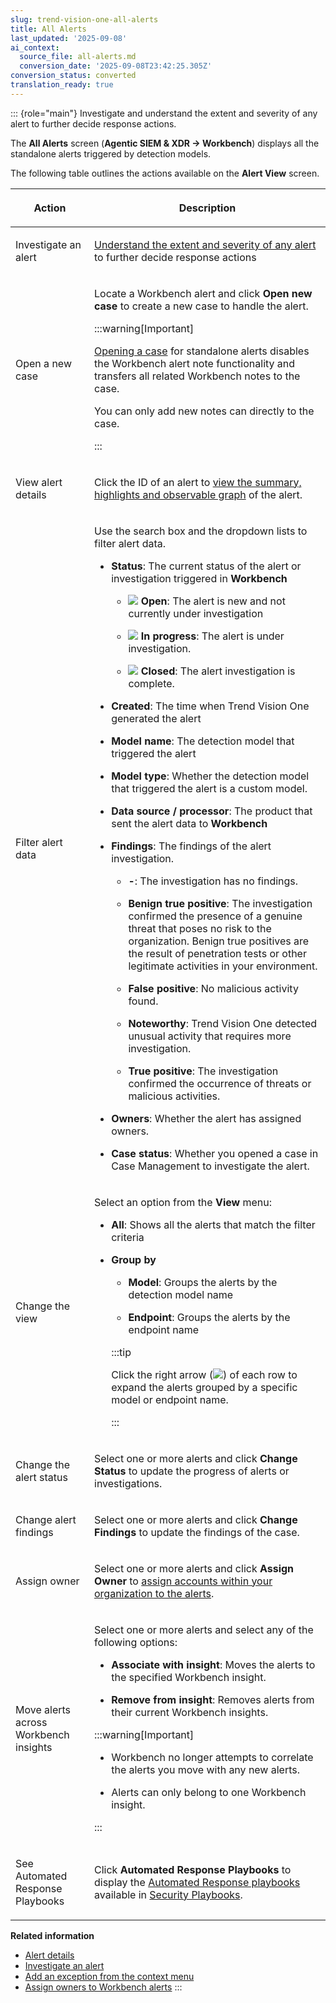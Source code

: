 ```yaml
---
slug: trend-vision-one-all-alerts
title: All Alerts
last_updated: '2025-09-08'
ai_context:
  source_file: all-alerts.md
  conversion_date: '2025-09-08T23:42:25.305Z'
conversion_status: converted
translation_ready: true
---
```


::: {role="main"}
Investigate and understand the extent and severity of any alert to further decide response actions.

The **All Alerts** screen (**Agentic SIEM & XDR → Workbench**) displays all the standalone alerts triggered by detection models.

The following table outlines the actions available on the **Alert View** screen.

<table>
<colgroup>
<col style="width: 25%" />
<col style="width: 75%" />
</colgroup>
<thead>
<tr>
<th><p>Action</p></th>
<th><p>Description</p></th>
</tr>
</thead>
<tbody>
<tr>
<td><p>Investigate an alert</p></td>
<td><p><a href="trend-vision-one-investigating-alert">Understand the extent and severity of any alert</a> to further decide response actions</p></td>
</tr>
<tr>
<td><p>Open a new case</p></td>
<td><p>Locate a Workbench alert and click <strong>Open new case</strong> to create a new case to handle the alert.</p>


:::warning[Important]

<p><a href="trend-vision-one-case-management">Opening a case</a> for standalone alerts disables the Workbench alert note functionality and transfers all related Workbench notes to the case.</p>
<p>You can only add new notes can directly to the case.</p>


:::

</td>
</tr>
<tr>
<td><p>View alert details</p></td>
<td><p>Click the ID of an alert to <a href="trend-vision-one-alert-details">view the summary, highlights and observable graph</a> of the alert.</p></td>
</tr>
<tr>
<td><p>Filter alert data</p></td>
<td><p>Use the search box and the dropdown lists to filter alert data.</p>
<ul>
<li><p><strong>Status</strong>: The current status of the alert or investigation triggered in <strong>Workbench</strong></p>
<ul>
<li><p><img src="./images/Workbench_status_new=GUID-ECE0863A-AFD9-43A7-9245-9ECD4E1D18AB=1=en-us=Low.webp" /> <strong>Open</strong>: The alert is new and not currently under investigation</p></li>
<li><p><img src="./images/Workbench_status_in_progress=GUID-E3AF045A-35FC-489C-A753-DE2960F7D022=1=en-us=Low.webp" /> <strong>In progress</strong>: The alert is under investigation.</p></li>
<li><p><img src="./images/Workbench_status_closed=GUID-25658551-3D98-49BC-AE83-48B6710C2065=1=en-us=Low.webp" /> <strong>Closed</strong>: The alert investigation is complete.</p></li>
</ul></li>
<li><p><strong>Created</strong>: The time when Trend Vision One generated the alert</p></li>
<li><p><strong>Model name</strong>: The detection model that triggered the alert</p></li>
<li><p><strong>Model type</strong>: Whether the detection model that triggered the alert is a custom model.</p></li>
<li><p><strong>Data source / processor</strong>: The product that sent the alert data to <strong>Workbench</strong></p></li>
<li><p><strong>Findings</strong>: The findings of the alert investigation.</p>
<ul>
<li><p><strong>-</strong>: The investigation has no findings.</p></li>
<li><p><strong>Benign true positive</strong>: The investigation confirmed the presence of a genuine threat that poses no risk to the organization. Benign true positives are the result of penetration tests or other legitimate activities in your environment.</p></li>
<li><p><strong>False positive</strong>: No malicious activity found.</p></li>
<li><p><strong>Noteworthy</strong>: Trend Vision One detected unusual activity that requires more investigation.</p></li>
<li><p><strong>True positive</strong>: The investigation confirmed the occurrence of threats or malicious activities.</p></li>
</ul></li>
<li><p><strong>Owners</strong>: Whether the alert has assigned owners.</p></li>
<li><p><strong>Case status</strong>: Whether you opened a case in Case Management to investigate the alert.</p></li>
</ul></td>
</tr>
<tr>
<td><p>Change the view</p></td>
<td><p>Select an option from the <strong>View</strong> menu:</p>
<ul>
<li><p><strong>All</strong>: Shows all the alerts that match the filter criteria</p></li>
<li><p><strong>Group by</strong></p>
<ul>
<li><p><strong>Model</strong>: Groups the alerts by the detection model name</p></li>
<li><p><strong>Endpoint</strong>: Groups the alerts by the endpoint name</p></li>
</ul>


:::tip

<p>Click the right arrow (<img src="./images/Workbench_right_arrow=GUID-086A3484-09C5-4182-8C88-8B5D59C8E61F=1=en-us=Low.webp" />) of each row to expand the alerts grouped by a specific model or endpoint name.</p>


:::

</li>
</ul></td>
</tr>
<tr>
<td><p>Change the alert status</p></td>
<td><p>Select one or more alerts and click <strong>Change Status</strong> to update the progress of alerts or investigations.</p></td>
</tr>
<tr>
<td><p>Change alert findings</p></td>
<td><p>Select one or more alerts and click <strong>Change Findings</strong> to update the findings of the case.</p></td>
</tr>
<tr>
<td><p>Assign owner</p></td>
<td><p>Select one or more alerts and click <strong>Assign Owner</strong> to <a href="trend-vision-one-assigning-alerts">assign accounts within your organization to the alerts</a>.</p></td>
</tr>
<tr>
<td><p>Move alerts across Workbench insights</p></td>
<td><p>Select one or more alerts and select any of the following options:</p>
<ul>
<li><p><strong>Associate with insight</strong>: Moves the alerts to the specified Workbench insight.</p></li>
<li><p><strong>Remove from insight</strong>: Removes alerts from their current Workbench insights.</p></li>
</ul>


:::warning[Important]

<ul>
<li>Workbench no longer attempts to correlate the alerts you move with any new alerts.</li>
<li><p>Alerts can only belong to one Workbench insight.</p></li>
</ul>


:::

</td>
</tr>
<tr>
<td><p>See Automated Response Playbooks</p></td>
<td><p>Click <strong>Automated Response Playbooks</strong> to display the <a href="trend-vision-one-create-automated-response-playbooks">Automated Response playbooks</a> available in <a href="trend-vision-one-security-playbooks">Security Playbooks</a>.</p></td>
</tr>
</tbody>
</table>

**Related information**

- [Alert details](alert-details.md "Workbench provides detailed alert information for more effective investigations.")
- [Investigate an alert](investigating-alert.md "After a detection model triggers an alert, you can begin an in-depth investigation by drilling into the alert details.")
- [Add an exception from the context menu](adding-exception-context-menu-2.md "During alert investigation, you can exclude objects from future detections.")
- [Assign owners to Workbench alerts](assigning-alerts.md "Assign owners to your Workbench alerts so that your security team can track changes and receive notifications.")
:::
